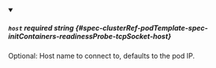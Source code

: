 
<details className="config-field" data-expandable="false" open>
<summary>

##### `host` <span className="config-field-required" data-required="false">required</span> <span className="config-field-type">string</span> <span className="config-field-default"></span> <span className="config-field-enum"></span> {#spec-clusterRef-podTemplate-spec-initContainers-readinessProbe-tcpSocket-host}

Optional: Host name to connect to, defaults to the pod IP.

</summary>



</details>
